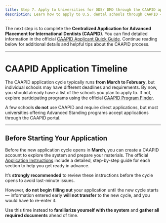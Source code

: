 ```yaml
---
title: Step 7. Apply to Universities for DDS/ DMD through the CAAPID application
description: Learn how to apply to U.S. dental schools through CAAPID — including key dates, preparation tips, and resources to help you complete your application smoothly
---
```


The next step is to complete the **Centralized Application for Advanced
Placement for International Dentists (CAAPID)**. You can find detailed
information in the official [CAAPID Applicant Quick
Guide](official.adea.caapidApplicantQuickGuide).
Continue reading below for additional details and helpful tips about the CAAPID
process.

---

# CAAPID Application Timeline

The CAAPID application cycle typically runs **from March to February**, but
individual schools may have different deadlines and requirements. By now, you
should already have a list of the schools you plan to apply to. If not, explore
participating programs using the official [CAAPID Program
Finder](official.caapidProgramFinder).

A few schools **do not** use CAAPID and require direct applications, but most
universities offering Advanced Standing programs accept applications through the
CAAPID portal.

---

## Before Starting Your Application

Before the new application cycle opens in **March**, you can create a CAAPID
account to explore the system and prepare your materials. The official
[Application Instructions](official.adea.caapidApplicantHelpCenter) include a
detailed, step-by-step guide for each section to help you get ready in advance.

It’s **strongly recommended** to review these instructions before the cycle opens to avoid last-minute issues.

However, **do not begin filling out** your application until the new cycle
starts — information entered early **will not transfer** to the new cycle, and
you would have to re-enter it.

Use this time instead to **familiarize yourself with the system** and **gather
all required documents** ahead of time.
